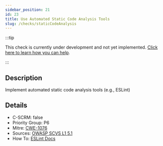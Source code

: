 ```yaml
---
sidebar_position: 21
id: 23
title: Use Automated Static Code Analysis Tools
slug: /checks/staticCodeAnalysis
---
```


<!-- BANNER:START -->
:::tip

This check is currently under development and not yet implemented. [Click here to learn how you can help](/contribute).

:::
<!-- BANNER:END -->

<!-- DESCRIPTION:START -->
## Description
Implement automated static code analysis tools (e.g., ESLint)
<!-- DESCRIPTION:END -->

<!-- DETAILS:START -->
## Details
- C-SCRM: false
- Priority Group: P6
- Mitre: [CWE-1076](https://cwe.mitre.org/data/definitions/1076.html)
- Sources: [OWASP SCVS L1 5.1](https://scvs.owasp.org/scvs/v5-component-analysis/)
- How To: [ESLint Docs](https://eslint.org/docs/latest/use/getting-started#installation-and-usage)

<!-- DETAILS:END -->
